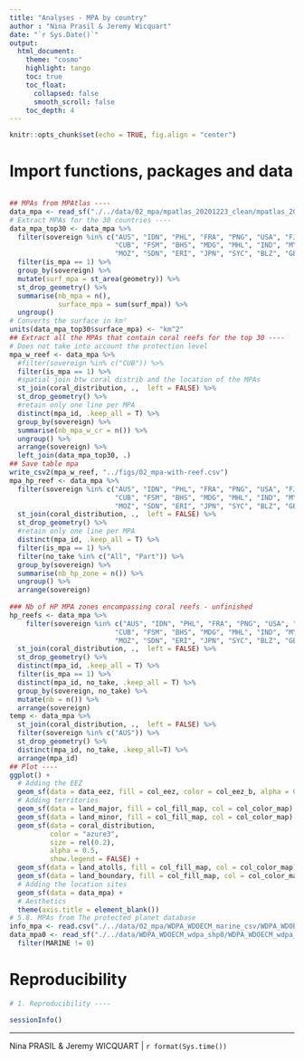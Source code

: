 ```yaml
---
title: "Analyses - MPA by country"
author : "Nina Prasil & Jeremy Wicquart"
date: "`r Sys.Date()`"
output: 
  html_document:
    theme: "cosmo"
    highlight: tango
    toc: true
    toc_float:
      collapsed: false
      smooth_scroll: false
    toc_depth: 4
---
```


```r

knitr::opts_chunk$set(echo = TRUE, fig.align = "center")

```

# Import functions, packages and data

```r



```

```r

## MPAs from MPAtlas ----
data_mpa <- read_sf("./../data/02_mpa/mpatlas_20201223_clean/mpatlas_20201223_clean.shp") 
# Extract MPAs for the 30 countries ----
data_mpa_top30 <- data_mpa %>% 
  filter(sovereign %in% c("AUS", "IDN", "PHL", "FRA", "PNG", "USA", "FJI", "SLB", "SAU", "MDV",
                          "CUB", "FSM", "BHS", "MDG", "MHL", "IND", "MYS", "EGY", "KIR", "TZA",
                          "MOZ", "SDN", "ERI", "JPN", "SYC", "BLZ", "GBR", "VUT", "TON", "MEX")) %>% 
  filter(is_mpa == 1) %>% 
  group_by(sovereign) %>% 
  mutate(surf_mpa = st_area(geometry)) %>% 
  st_drop_geometry() %>% 
  summarise(nb_mpa = n(),
            surface_mpa = sum(surf_mpa)) %>% 
  ungroup()
# Converts the surface in km²
units(data_mpa_top30$surface_mpa) <- "km^2"
## Extract all the MPAs that contain coral reefs for the top 30 ----
# Does not take into account the protection level
mpa_w_reef <- data_mpa %>% 
  #filter(sovereign %in% c("CUB")) %>% 
  filter(is_mpa == 1) %>% 
  #spatial join btw coral distrib and the location of the MPAs
  st_join(coral_distribution, .,  left = FALSE) %>% 
  st_drop_geometry() %>% 
  #retain only one line per MPA
  distinct(mpa_id, .keep_all = T) %>% 
  group_by(sovereign) %>% 
  summarise(nb_mpa_w_cr = n()) %>% 
  ungroup() %>% 
  arrange(sovereign) %>% 
  left_join(data_mpa_top30, .)
## Save table mpa
write_csv2(mpa_w_reef, "../figs/02_mpa-with-reef.csv")
mpa_hp_reef <- data_mpa %>% 
  filter(sovereign %in% c("AUS", "IDN", "PHL", "FRA", "PNG", "USA", "FJI", "SLB", "SAU", "MDV",
                          "CUB", "FSM", "BHS", "MDG", "MHL", "IND", "MYS", "EGY", "KIR", "TZA",
                          "MOZ", "SDN", "ERI", "JPN", "SYC", "BLZ", "GBR", "VUT", "TON", "MEX")) %>% 
  st_join(coral_distribution, .,  left = FALSE) %>% 
  st_drop_geometry() %>% 
  #retain only one line per MPA
  distinct(mpa_id, .keep_all = T) %>% 
  filter(is_mpa == 1) %>% 
  filter(no_take %in% c("All", "Part")) %>% 
  group_by(sovereign) %>% 
  summarise(nb_hp_zone = n()) %>% 
  ungroup() %>% 
  arrange(sovereign)
  
### Nb of HP MPA zones encompassing coral reefs - unfinished
hp_reefs <- data_mpa %>% 
    filter(sovereign %in% c("AUS", "IDN", "PHL", "FRA", "PNG", "USA", "FJI", "SLB", "SAU", "MDV",
                          "CUB", "FSM", "BHS", "MDG", "MHL", "IND", "MYS", "EGY", "KIR", "TZA",
                          "MOZ", "SDN", "ERI", "JPN", "SYC", "BLZ", "GBR", "VUT", "TON", "MEX")) %>% 
  st_join(coral_distribution, .,  left = FALSE) %>% 
  st_drop_geometry() %>% 
  distinct(mpa_id, .keep_all = T) %>% 
  filter(is_mpa == 1) %>% 
  distinct(mpa_id, no_take, .keep_all = T) %>%
  group_by(sovereign, no_take) %>%
  mutate(nb = n()) %>% 
  arrange(sovereign)
temp <- data_mpa %>% 
  st_join(coral_distribution, .,  left = FALSE) %>% 
  filter(sovereign %in% c("AUS")) %>% 
  st_drop_geometry() %>% 
  distinct(mpa_id, no_take, .keep_all=T) %>% 
  arrange(mpa_id)
## Plot ----  
ggplot() +
  # Adding the EEZ
  geom_sf(data = data_eez, fill = col_eez, color = col_eez_b, alpha = 0.8) +
  # Adding territories
  geom_sf(data = land_major, fill = col_fill_map, col = col_color_map) +
  geom_sf(data = land_minor, fill = col_fill_map, col = col_color_map) +
  geom_sf(data = coral_distribution, 
          color = "azure3", 
          size = rel(0.2), 
          alpha = 0.5,
          show.legend = FALSE) +
  geom_sf(data = land_atolls, fill = col_fill_map, col = col_color_map) +
  geom_sf(data = land_boundary, fill = col_fill_map, col = col_color_map) +
  # Adding the location sites
  geom_sf(data = data_mpa) +
  # Aesthetics
  theme(axis.title = element_blank())
# 5.8. MPAs from The protected planet database
info_mpa <- read.csv("./../data/02_mpa/WDPA_WDOECM_marine_csv/WDPA_WDOECM_marine_csv.csv")
data_mpa0 <- read_sf("./../data/WDPA_WDOECM_wdpa_shp0/WDPA_WDOECM_wdpa_shp-polygons.shp") %>% 
  filter(MARINE != 0)

```

# Reproducibility

```r

# 1. Reproducibility ----

sessionInfo()

```

---
Nina PRASIL & Jeremy WICQUART | `r format(Sys.time())`